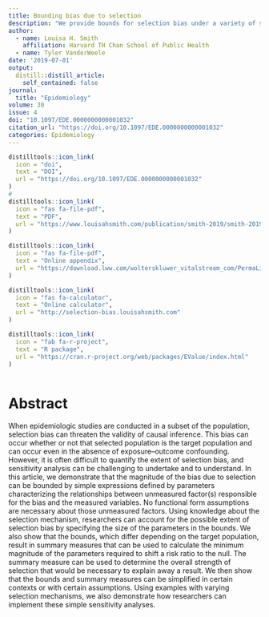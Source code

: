 ```yaml
---
title: Bounding bias due to selection
description: "We provide bounds for selection bias under a variety of situations."
author:
  - name: Louisa H. Smith
    affiliation: Harvard TH Chan School of Public Health
  - name: Tyler VanderWeele
date: '2019-07-01'
output:
  distill::distill_article:
    self_contained: false
journal: 
  title: "Epidemiology"
volume: 30
issue: 4
doi: "10.1097/EDE.0000000000001032"
citation_url: "https://doi.org/10.1097/EDE.0000000000001032"
categories: Epidemiology
---
```


```r
distilltools::icon_link(
  icon = "doi",
  text = "DOI",
  url = "https://doi.org/10.1097/EDE.0000000000001032"
)
# 
distilltools::icon_link(
  icon = "fas fa-file-pdf",
  text = "PDF",
  url = "https://www.louisahsmith.com/publication/smith-2019/smith-2019.pdf"
)

distilltools::icon_link(
  icon = "fas fa-file-pdf",
  text = "Online appendix",
  url = "https://download.lww.com/wolterskluwer_vitalstream_com/PermaLink/EDE/B/EDE_2019_04_12_SMITH_EDE18-0514R2_SDC1.pdf"
)

distilltools::icon_link(
  icon = "fas fa-calculator",
  text = "Online calculator",
  url = "http://selection-bias.louisahsmith.com"
)

distilltools::icon_link(
  icon = "fab fa-r-project",
  text = "R package",
  url = "https://cran.r-project.org/web/packages/EValue/index.html"
)
               
```

# Abstract

When epidemiologic studies are conducted in a subset of the population, selection bias can threaten the validity of causal inference. This bias can occur whether or not that selected population is the target population and can occur even in the absence of exposure–outcome confounding. However, it is often difficult to quantify the extent of selection bias, and sensitivity analysis can be challenging to undertake and to understand. In this article, we demonstrate that the magnitude of the bias due to selection can be bounded by simple expressions defined by parameters characterizing the relationships between unmeasured factor(s) responsible for the bias and the measured variables. No functional form assumptions are necessary about those unmeasured factors. Using knowledge about the selection mechanism, researchers can account for the possible extent of selection bias by specifying the size of the parameters in the bounds. We also show that the bounds, which differ depending on the target population, result in summary measures that can be used to calculate the minimum magnitude of the parameters required to shift a risk ratio to the null. The summary measure can be used to determine the overall strength of selection that would be necessary to explain away a result. We then show that the bounds and summary measures can be simplified in certain contexts or with certain assumptions. Using examples with varying selection mechanisms, we also demonstrate how researchers can implement these simple sensitivity analyses.
